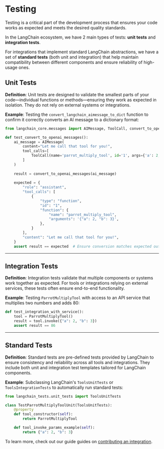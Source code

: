 # Testing
<span data-heading-keywords="tests,testing,unit,integration"></span>

Testing is a critical part of the development process that ensures your code works as expected and meets the desired quality standards.

In the LangChain ecosystem, we have 2 main types of tests: **unit tests** and **integration tests**.

For integrations that implement standard LangChain abstractions, we have a set of **standard tests** (both unit and integration) that help maintain compatibility between different components and ensure reliability of high-usage ones.

## Unit Tests

**Definition**: Unit tests are designed to validate the smallest parts of your code—individual functions or methods—ensuring they work as expected in isolation. They do not rely on external systems or integrations.

**Example**: Testing the `convert_langchain_aimessage_to_dict` function to confirm it correctly converts an AI message to a dictionary format:

```python
from langchain_core.messages import AIMessage, ToolCall, convert_to_openai_messages

def test_convert_to_openai_messages():
    ai_message = AIMessage(
        content="Let me call that tool for you!",
        tool_calls=[
            ToolCall(name='parrot_multiply_tool', id='1', args={'a': 2, 'b': 3}),
        ]
    )
    
    result = convert_to_openai_messages(ai_message)
    
    expected = {
        "role": "assistant",
        "tool_calls": [
            {
                "type": "function",
                "id": "1",
                "function": {
                    "name": "parrot_multiply_tool",
                    "arguments": '{"a": 2, "b": 3}',
                },
            }
        ],
        "content": "Let me call that tool for you!",
    }
    assert result == expected  # Ensure conversion matches expected output
```

---

## Integration Tests

**Definition**: Integration tests validate that multiple components or systems work together as expected. For tools or integrations relying on external services, these tests often ensure end-to-end functionality.

**Example**: Testing `ParrotMultiplyTool` with access to an API service that multiplies two numbers and adds 80:

```python
def test_integration_with_service():
    tool = ParrotMultiplyTool()
    result = tool.invoke({"a": 2, "b": 3})
    assert result == 86
```

---

## Standard Tests

**Definition**: Standard tests are pre-defined tests provided by LangChain to ensure consistency and reliability across all tools and integrations. They include both unit and integration test templates tailored for LangChain components.

**Example**: Subclassing LangChain's `ToolsUnitTests` or `ToolsIntegrationTests` to automatically run standard tests:

```python
from langchain_tests.unit_tests import ToolsUnitTests

class TestParrotMultiplyToolUnit(ToolsUnitTests):
    @property
    def tool_constructor(self):
        return ParrotMultiplyTool

    def tool_invoke_params_example(self):
        return {"a": 2, "b": 3}
```

To learn more, check out our guide guides on [contributing an integration](/docs/contributing/how_to/integrations/#standard-tests).
